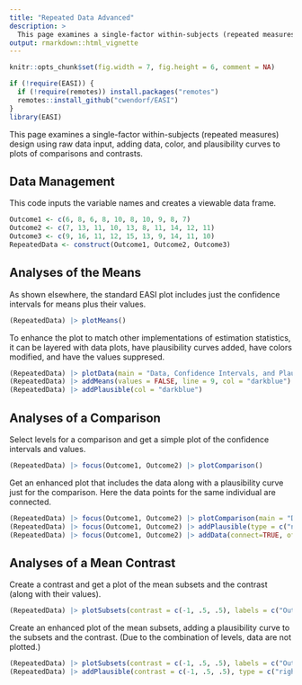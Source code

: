 ```yaml
---
title: "Repeated Data Advanced"
description: >
  This page examines a single-factor within-subjects (repeated measures) design using raw data input, adding data, color, and plausibility curves to plots of comparisons and contrasts.
output: rmarkdown::html_vignette
---
```


```r
knitr::opts_chunk$set(fig.width = 7, fig.height = 6, comment = NA)
```

```r
if (!require(EASI)) {
  if (!require(remotes)) install.packages("remotes")
  remotes::install_github("cwendorf/EASI")
}
library(EASI)
```

This page examines a single-factor within-subjects (repeated measures) design using raw data input, adding data, color, and plausibility curves to plots of comparisons and contrasts.

## Data Management

This code inputs the variable names and creates a viewable data frame.
```r
Outcome1 <- c(6, 8, 6, 8, 10, 8, 10, 9, 8, 7)
Outcome2 <- c(7, 13, 11, 10, 13, 8, 11, 14, 12, 11)
Outcome3 <- c(9, 16, 11, 12, 15, 13, 9, 14, 11, 10)
RepeatedData <- construct(Outcome1, Outcome2, Outcome3)
```

## Analyses of the Means

As shown elsewhere, the standard EASI plot includes just the confidence intervals for means plus their values.
```r
(RepeatedData) |> plotMeans()
```

To enhance the plot to match other implementations of estimation statistics, it can be layered with data plots, have plausibility curves added, have colors modified, and have the values suppresed.
```r
(RepeatedData) |> plotData(main = "Data, Confidence Intervals, and Plausibility Curves", method = "swarm", offset = -.15, col = "darkblue")
(RepeatedData) |> addMeans(values = FALSE, line = 9, col = "darkblue")
(RepeatedData) |> addPlausible(col = "darkblue")
```

## Analyses of a Comparison

Select levels for a comparison and get a simple plot of the confidence intervals and values.
```r
(RepeatedData) |> focus(Outcome1, Outcome2) |> plotComparison()
```

Get an enhanced plot that includes the data along with a plausibility curve just for the comparison. Here the data points for the same individual are connected.
```r
(RepeatedData) |> focus(Outcome1, Outcome2) |> plotComparison(main = "Data, Confidence Intervals, and a Plausibility Curve", ylim = c(0, 20), values = FALSE)
(RepeatedData) |> focus(Outcome1, Outcome2) |> addPlausible(type = c("none", "none", "right"), col = c("white", "white", "darkgoldenrod"))
(RepeatedData) |> focus(Outcome1, Outcome2) |> addData(connect=TRUE, offset=c(.15, -.15), col = "darkblue")
```

## Analyses of a Mean Contrast

Create a contrast and get a plot of the mean subsets and the contrast (along with their values).
```r
(RepeatedData) |> plotSubsets(contrast = c(-1, .5, .5), labels = c("Outcome1", "Others"))
```

Create an enhanced plot of the mean subsets, adding a plausibility curve to the subsets and the contrast. (Due to the combination of levels, data are not plotted.)
```r
(RepeatedData) |> plotSubsets(contrast = c(-1, .5, .5), labels = c("Outcome1", "Others"), main = "Confidence Intervals and Plausibility Curves", ylim = c(0, 20), values = FALSE, col = c("mediumblue", "mediumblue", "black"))
(RepeatedData) |> addPlausible(contrast = c(-1, .5, .5), type = c("right", "right", "right"), col = c("black", "black", "black"))
```
